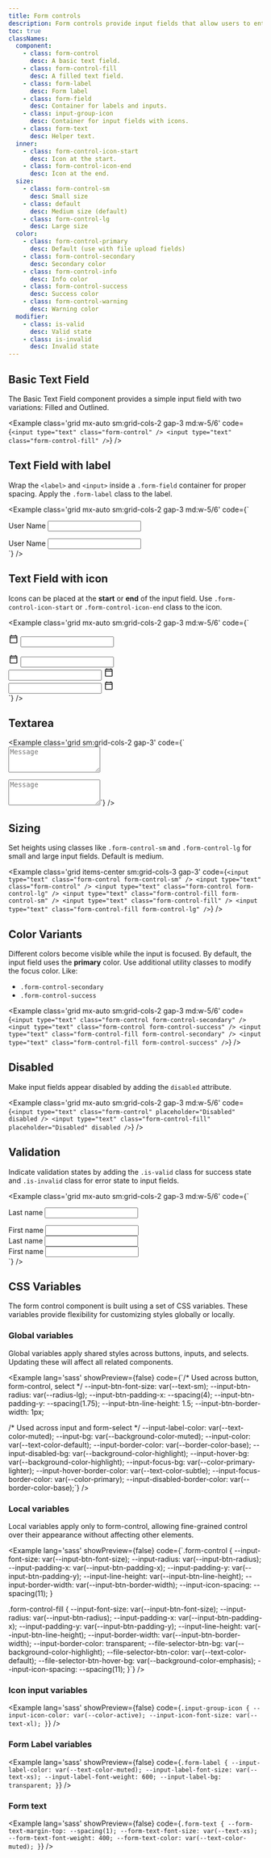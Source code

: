 ```yaml
---
title: Form controls
description: Form controls provide input fields that allow users to enter and edit text in forms and interfaces.
toc: true
classNames:
  component:
    - class: form-control
      desc: A basic text field.
    - class: form-control-fill
      desc: A filled text field.
    - class: form-label
      desc: Form label
    - class: form-field
      desc: Container for labels and inputs.
    - class: input-group-icon
      desc: Container for input fields with icons.
    - class: form-text
      desc: Helper text.
  inner:
    - class: form-control-icon-start
      desc: Icon at the start.
    - class: form-control-icon-end
      desc: Icon at the end.
  size:
    - class: form-control-sm
      desc: Small size
    - class: default
      desc: Medium size (default)
    - class: form-control-lg
      desc: Large size
  color:
    - class: form-control-primary
      desc: Default (use with file upload fields)
    - class: form-control-secondary
      desc: Secondary color
    - class: form-control-info
      desc: Info color
    - class: form-control-success
      desc: Success color
    - class: form-control-warning
      desc: Warning color
  modifier:
    - class: is-valid
      desc: Valid state
    - class: is-invalid
      desc: Invalid state
---
```


## Basic Text Field

The Basic Text Field component provides a simple input field with two variations: Filled and Outlined.

<Example class='grid mx-auto sm:grid-cols-2 gap-3 md:w-5/6' code={`<input type="text" class="form-control" />
<input type="text" class="form-control-fill" />`} />

## Text Field with label

Wrap the `<label>` and `<input>` inside a `.form-field` container for proper spacing. Apply the `.form-label` class to the label.

<Example class='grid mx-auto sm:grid-cols-2 gap-3 md:w-5/6' code={`<div class="form-field">
    <label class="form-label">User Name</label>
    <input type="text" class="form-control" />
  </div>
  <div class="form-field">
    <label class="form-label">User Name</label>
    <input type="text" class="form-control-fill" />
  </div>`} />

## Text Field with icon

Icons can be placed at the **start** or **end** of the input field. Use `.form-control-icon-start` or `.form-control-icon-end` class to the icon.

<Example class='grid mx-auto sm:grid-cols-2 gap-3 md:w-5/6' code={`<div class="input-group-icon">
    <svg class="form-control-icon-start" xmlns="http://www.w3.org/2000/svg" width="20" height="20" viewBox="0 0 24 24"><path fill="currentColor" d="M5 22q-.825 0-1.412-.587T3 20V6q0-.825.588-1.412T5 4h1V3q0-.425.288-.712T7 2t.713.288T8 3v1h8V3q0-.425.288-.712T17 2t.713.288T18 3v1h1q.825 0 1.413.588T21 6v14q0 .825-.587 1.413T19 22zm0-2h14V10H5zM5 8h14V6H5zm0 0V6z"/></svg>
    <input type="text" class="form-control" />
  </div>
  <div class="input-group-icon">
    <svg class="form-control-icon-start" xmlns="http://www.w3.org/2000/svg" width="20" height="20" viewBox="0 0 24 24"><path fill="currentColor" d="M5 22q-.825 0-1.412-.587T3 20V6q0-.825.588-1.412T5 4h1V3q0-.425.288-.712T7 2t.713.288T8 3v1h8V3q0-.425.288-.712T17 2t.713.288T18 3v1h1q.825 0 1.413.588T21 6v14q0 .825-.587 1.413T19 22zm0-2h14V10H5zM5 8h14V6H5zm0 0V6z"/></svg>
    <input type="text" class="form-control-fill" />
  </div>
  <div class="input-group-icon">
    <input type="text" class="form-control" />
    <svg class="form-control-icon-end" xmlns="http://www.w3.org/2000/svg" width="20" height="20" viewBox="0 0 24 24"><path fill="currentColor" d="M5 22q-.825 0-1.412-.587T3 20V6q0-.825.588-1.412T5 4h1V3q0-.425.288-.712T7 2t.713.288T8 3v1h8V3q0-.425.288-.712T17 2t.713.288T18 3v1h1q.825 0 1.413.588T21 6v14q0 .825-.587 1.413T19 22zm0-2h14V10H5zM5 8h14V6H5zm0 0V6z"/></svg>
  </div>
  <div class="input-group-icon">
    <input type="text" class="form-control-fill" />
    <svg class="form-control-icon-end" xmlns="http://www.w3.org/2000/svg" width="20" height="20" viewBox="0 0 24 24"><path fill="currentColor" d="M5 22q-.825 0-1.412-.587T3 20V6q0-.825.588-1.412T5 4h1V3q0-.425.288-.712T7 2t.713.288T8 3v1h8V3q0-.425.288-.712T17 2t.713.288T18 3v1h1q.825 0 1.413.588T21 6v14q0 .825-.587 1.413T19 22zm0-2h14V10H5zM5 8h14V6H5zm0 0V6z"/></svg>
  </div>`} />

## Textarea

<Example class='grid sm:grid-cols-2 gap-3' code={`<textarea id='exampleTextArea' type="text" class="form-control" placeholder="Message" rows="3"></textarea>
  <textarea id='exampleTextAreaFill' class="form-control-fill" placeholder="Message" rows="3"></textarea>`} />

## Sizing

Set heights using classes like <code>.form-control-sm</code> and <code>.form-control-lg</code> for small and large input fields. Default is medium.

<Example class='grid items-center sm:grid-cols-3 gap-3' code={`<input type="text" class="form-control form-control-sm" />
  <input type="text" class="form-control" />
  <input type="text" class="form-control form-control-lg" />
  <input type="text" class="form-control-fill form-control-sm" />
  <input type="text" class="form-control-fill" />
  <input type="text" class="form-control-fill form-control-lg" />`} />

## Color Variants

Different colors become visible while the input is focused. By default, the input field uses the **primary** color. Use additional utility classes to modify the focus color. Like:

- `.form-control-secondary`
- `.form-control-success`

<Example class='grid mx-auto sm:grid-cols-2 gap-3 md:w-5/6' code={`<input type="text" class="form-control form-control-secondary" />
  <input type="text" class="form-control form-control-success" />
  <input type="text" class="form-control-fill form-control-secondary" />
  <input type="text" class="form-control-fill form-control-success" />`} />

## Disabled

Make input fields appear disabled by adding the `disabled` attribute.

<Example class='grid mx-auto sm:grid-cols-2 gap-3 md:w-5/6' code={`<input type="text" class="form-control" placeholder="Disabled" disabled />
  <input type="text" class="form-control-fill" placeholder="Disabled" disabled />`} />

## Validation

Indicate validation states by adding the `.is-valid` class for success state and `.is-invalid` class for error state to input fields.

<Example class='grid mx-auto sm:grid-cols-2 gap-3 md:w-5/6' code={`<div class="form-field">
    <label class="form-label">Last name</label>
    <input type="text" class="form-control is-valid" />
  </div>
  <div class="form-field">
    <label class="form-label">First name</label>
    <input type="text" class="form-control-fill is-valid" />
  </div>
  <div class="form-field">
    <label class="form-label">Last name</label>
    <input type="text" class="form-control is-invalid" />
  </div>
    <div class="form-field">
    <label class="form-label">First name</label>
    <input type="text" class="form-control-fill is-invalid" />
  </div>`} />


## CSS Variables

The form control component is built using a set of CSS variables. These variables provide flexibility for customizing styles globally or locally.

### Global variables

Global variables apply shared styles across buttons, inputs, and selects. Updating these will affect all related components.

<Example lang='sass' showPreview={false}
  code={`/* Used across button, form-control, select */
  --input-btn-font-size: var(--text-sm);
  --input-btn-radius: var(--radius-lg);
  --input-btn-padding-x: --spacing(4);
  --input-btn-padding-y: --spacing(1.75);
  --input-btn-line-height: 1.5;
  --input-btn-border-width: 1px;

  /* Used across input and form-select */
  --input-label-color: var(--text-color-muted);
  --input-bg: var(--background-color-muted);
  --input-color: var(--text-color-default);
  --input-border-color: var(--border-color-base);
  --input-disabled-bg: var(--background-color-highlight);
  --input-hover-bg: var(--background-color-highlight);
  --input-focus-bg: var(--color-primary-lighter);
  --input-hover-border-color: var(--text-color-subtle);
  --input-focus-border-color: var(--color-primary);
  --input-disabled-border-color: var(--border-color-base);`}
/>

### Local variables

Local variables apply only to form-control, allowing fine-grained control over their appearance without affecting other elements.

<Example lang='sass' showPreview={false}
  code={`.form-control {
    --input-font-size: var(--input-btn-font-size);
    --input-radius: var(--input-btn-radius);
    --input-padding-x: var(--input-btn-padding-x);
    --input-padding-y: var(--input-btn-padding-y);
    --input-line-height: var(--input-btn-line-height);
    --input-border-width: var(--input-btn-border-width);
    --input-icon-spacing: --spacing(11);
  }

  .form-control-fill {
    --input-font-size: var(--input-btn-font-size);
    --input-radius: var(--input-btn-radius);
    --input-padding-x: var(--input-btn-padding-x);
    --input-padding-y: var(--input-btn-padding-y);
    --input-line-height: var(--input-btn-line-height);
    --input-border-width: var(--input-btn-border-width);
    --input-border-color: transparent;
    --file-selector-btn-bg: var(--background-color-highlight);
    --file-selector-btn-color: var(--text-color-default);
    --file-selector-btn-hover-bg: var(--background-color-emphasis);
    --input-icon-spacing: --spacing(11);
  }`}
/>

### Icon input variables

<Example lang='sass' showPreview={false} code={`.input-group-icon {
    --input-icon-color: var(--color-active);
    --input-icon-font-size: var(--text-xl);
}`} />

### Form Label variables

<Example lang='sass' showPreview={false} code={`.form-label {
    --input-label-color: var(--text-color-muted);
    --input-label-font-size: var(--text-xs);
    --input-label-font-weight: 600;
    --input-label-bg: transparent;
}`} />

### Form text

<Example lang='sass' showPreview={false} code={`.form-text {
    --form-text-margin-top: --spacing(1);
    --form-text-font-size: var(--text-xs);
    --form-text-font-weight: 400;
    --form-text-color: var(--text-color-muted);
}`} />
